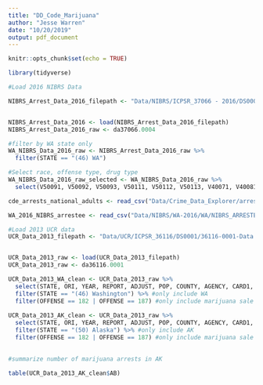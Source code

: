 ```yaml
---
title: "DD_Code_Marijuana"
author: "Jesse Warren"
date: "10/20/2019"
output: pdf_document
---
```


```r
knitr::opts_chunk$set(echo = TRUE)

library(tidyverse)
```

```r
#Load 2016 NIBRS Data

NIBRS_Arrest_Data_2016_filepath <- "Data/NIBRS/ICPSR_37066 - 2016/DS0004/37066-0004-Data.rda"


NIBRS_Arrest_Data_2016 <- load(NIBRS_Arrest_Data_2016_filepath)
NIBRS_Arrest_Data_2016_raw <- da37066.0004


```

```r
#filter by WA state only
WA_NIBRS_Data_2016_raw <- NIBRS_Arrest_Data_2016_raw %>% 
  filter(STATE == "(46) WA")

#Select race, offense type, drug type
WA_NIBRS_Data_2016_raw_selected <- WA_NIBRS_Data_2016_raw %>% 
  select(V50091, V50092, V50093, V50111, V50112, V50113, V40071, V40081, V40091, V40101, V40111, V40121, V40131, V40141, V40151, V40161, V30121, V30122, V30123, V30161, V30162, V30163, V30201, V30202, V30203) 

```



```r
cde_arrests_national_adults <- read_csv("Data/Crime_Data_Explorer/arrests_national_adults.csv")

WA_2016_NIBRS_arrestee <- read_csv("Data/NIBRS/WA-2016/WA/NIBRS_ARRESTEE.csv")

```

```r
#Load 2013 UCR data
UCR_Data_2013_filepath <- "Data/UCR/ICPSR_36116/DS0001/36116-0001-Data.rda"


UCR_Data_2013_raw <- load(UCR_Data_2013_filepath)
UCR_Data_2013_raw <- da36116.0001
```

```r


UCR_Data_2013_WA_clean <- UCR_Data_2013_raw %>% 
  select(STATE, ORI, YEAR, REPORT, ADJUST, POP, COUNTY, AGENCY, CARD1, CARD2, CARD3, OFFENSE, JW, JB, JI, JA, JH, JN, AW, AB, AI, AA, AH, AN) %>% 
  filter(STATE == "(46) Washington") %>% #only include WA
  filter(OFFENSE == 182 | OFFENSE == 187) #only include marijuana sale (182) or marijuana possession (187)
  
UCR_Data_2013_AK_clean <- UCR_Data_2013_raw %>% 
  select(STATE, ORI, YEAR, REPORT, ADJUST, POP, COUNTY, AGENCY, CARD1, CARD2, CARD3, OFFENSE, JW, JB, JI, JA, JH, JN, AW, AB, AI, AA, AH, AN) %>% 
  filter(STATE == "(50) Alaska") %>% #only include AK
  filter(OFFENSE == 182 | OFFENSE == 187) #only include marijuana sale (182) or marijuana possession (187)  
  

#summarize number of marijuana arrests in AK

table(UCR_Data_2013_AK_clean$AB)
```

